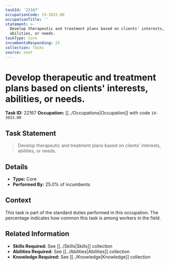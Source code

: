 ```yaml
---
taskId: '22167'
occupationCode: 19-3033.00
occupationTitle: ''
statement: >-
  Develop therapeutic and treatment plans based on clients' interests,
  abilities, or needs.
taskType: Core
incumbentsResponding: 25
collection: Tasks
source: onet
---
```

# Develop therapeutic and treatment plans based on clients' interests, abilities, or needs.

**Task ID:** 22167
**Occupation:** [[../Occupations|Occupation]] with code `19-3033.00`

## Task Statement

> Develop therapeutic and treatment plans based on clients' interests, abilities, or needs.

## Details

- **Type:** Core
- **Performed By:** 25.0% of incumbents

## Context

This task is part of the standard duties performed in this occupation. The percentage indicates how common this task is among workers in the field.

## Related Information

- **Skills Required:** See [[../Skills|Skills]] collection
- **Abilities Required:** See [[../Abilities|Abilities]] collection
- **Knowledge Required:** See [[../Knowledge|Knowledge]] collection
